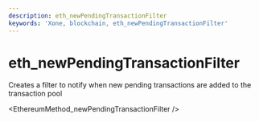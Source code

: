 ```yaml
---
description: eth_newPendingTransactionFilter
keywords: 'Xone, blockchain, eth_newPendingTransactionFilter'
---
```

# eth_newPendingTransactionFilter

Creates a filter to notify when new pending transactions are added to the transaction pool


<EthereumMethod_newPendingTransactionFilter />

